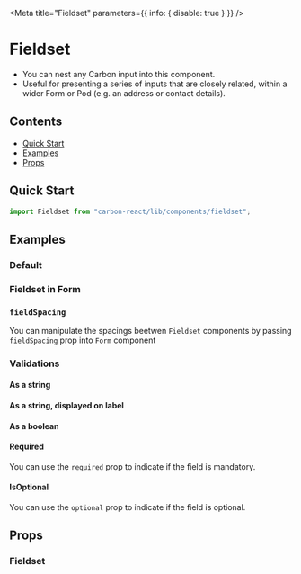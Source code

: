 


<Meta title="Fieldset" parameters={{ info: { disable: true } }} />

# Fieldset

- You can nest any Carbon input into this component.
- Useful for presenting a series of inputs that are closely related, within a wider Form or Pod (e.g. an address or contact details).

## Contents

- [Quick Start](#quick-start)
- [Examples](#examples)
- [Props](#props)

## Quick Start

```javascript
import Fieldset from "carbon-react/lib/components/fieldset";
```

## Examples

### Default

<Canvas>
  <Story name="default" story={stories.Default} />
</Canvas>

### Fieldset in Form

<Canvas>
  <Story name="in form - basic" story={stories.InFormBasic} />
</Canvas>

### `fieldSpacing`

You can manipulate the spacings beetwen `Fieldset` components by passing `fieldSpacing` prop into `Form` component

<Canvas>
  <Story name="in form - fieldSpacing" story={stories.InFormFieldSpacing} />
</Canvas>

### Validations

#### As a string

<Canvas>
  <Story name="validations - string - component" story={stories.ValidationsStringComponent} />
</Canvas>

#### As a string, displayed on label

<Canvas>
  <Story name="validations - string - label" story={stories.ValidationsStringLabel} />
</Canvas>

#### As a boolean

<Canvas>
  <Story name="validations - boolean" story={stories.ValidationsBoolean} />
</Canvas>

#### Required

You can use the `required` prop to indicate if the field is mandatory.

<Canvas>
  <Story name="required" story={stories.Required} />
</Canvas>

#### IsOptional

You can use the `optional` prop to indicate if the field is optional.

<Canvas>
  <Story name="optional" story={stories.IsOptional} />
</Canvas>

## Props

### Fieldset

<StyledSystemProps of={Fieldset} noHeader margin />
